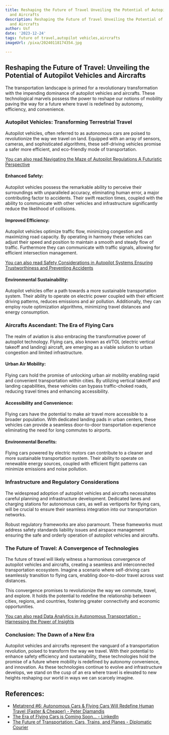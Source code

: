 ```yaml
---
title: Reshaping the Future of Travel Unveiling the Potential of Autopilot Vehicles
  and Aircrafts
description: Reshaping the Future of Travel Unveiling the Potential of Autopilot Vehicles
  and Aircrafts
author: Usf
date: '2023-12-24'
tags: future of travel,autopilot vehicles,aircrafts
imageUrl: /pixa/20240118174354.jpg

---
```

## Reshaping the Future of Travel: Unveiling the Potential  of Autopilot Vehicles and Aircrafts

The transportation landscape is primed for a  revolutionary transformation with the impending dominance of autopilot vehicles and aircrafts. These technological marvels possess the power to reshape our notions of mobility paving the way for a future where travel is redefined by autonomy, efficiency,  and convenience.

### Autopilot  Vehicles: Transforming  Terrestrial Travel

Autopilot vehicles, often referred to as  autonomous cars  are poised to revolutionize the way  we travel on land.  Equipped  with an array of  sensors, cameras, and  sophisticated algorithms,  these self-driving vehicles  promise a safer more efficient, and eco-friendly mode of transportation.

[You can also read Navigating the Maze of Autopilot Regulations A Futuristic Perspective](Navigating%20the%20Maze%20of%20Autopilot%20Regulations%20A%20Futuristic%20Perspective)


#### Enhanced Safety:

Autopilot vehicles possess the  remarkable ability to perceive their  surroundings with unparalleled accuracy, eliminating human error,  a major contributing factor to accidents. Their swift reaction times, coupled with the ability to communicate with other vehicles and  infrastructure significantly reduce the likelihood of collisions.

#### Improved Efficiency:

Autopilot vehicles optimize traffic flow, minimizing congestion and maximizing road capacity. By operating in harmony these vehicles can adjust their speed and position to maintain a  smooth and steady flow of traffic. Furthermore they can communicate with  traffic signals, allowing for efficient intersection management.

[You can also read Safety Considerations in  Autopilot Systems Ensuring Trustworthiness and Preventing Accidents](Safety%20Considerations%20in%20Autopilot%20Systems%20Ensuring%20Trustworthiness%20and%20Preventing%20Accidents)


####  Environmental Sustainability:

Autopilot vehicles offer a path towards a more sustainable transportation  system.  Their ability to operate on electric power  coupled with their efficient driving patterns, reduces emissions and air pollution. Additionally, they can employ route optimization algorithms, minimizing travel distances and energy  consumption.

###  Aircrafts Ascendant: The Era of Flying Cars

The  realm of aviation is also embracing the transformative power of autopilot technology. Flying cars, also known as eVTOL (electric vertical takeoff and  landing) aircraft, are emerging  as a viable solution to urban congestion and limited infrastructure.

#### Urban Air Mobility:

Flying cars hold the promise  of unlocking urban air mobility enabling rapid and convenient transportation within cities. By utilizing  vertical takeoff and landing capabilities, these vehicles can bypass traffic-choked roads, reducing travel times and enhancing accessibility.

#### Accessibility and Convenience:

Flying cars  have the  potential to make air travel more accessible to a broader population. With dedicated  landing pads in urban centers, these vehicles can provide a seamless door-to-door transportation experience eliminating the need for long commutes to airports.

#### Environmental Benefits:

Flying cars powered by electric motors  can  contribute to a cleaner and more sustainable transportation system. Their ability to operate on renewable energy sources, coupled with efficient flight patterns can minimize emissions and noise pollution.

### Infrastructure and Regulatory  Considerations

The widespread adoption of autopilot  vehicles and aircrafts  necessitates careful planning and infrastructure  development.  Dedicated lanes and charging  stations for autonomous cars, as well as vertiports for flying cars, will be  crucial to ensure their seamless integration into our transportation  networks.

Robust regulatory frameworks are also paramount. These frameworks must address safety standards liability issues and  airspace management ensuring  the safe and orderly operation of autopilot vehicles and aircrafts.

### The Future of Travel: A Convergence of Technologies

The future of travel will likely witness a harmonious convergence  of  autopilot  vehicles  and aircrafts, creating a seamless and interconnected transportation  ecosystem. Imagine a  scenario where self-driving cars seamlessly  transition to flying cars, enabling door-to-door  travel  across vast distances.

This convergence promises to revolutionize the way we commute, travel, and explore. It holds the potential to redefine the relationship between cities, regions, and countries, fostering  greater connectivity and economic opportunities.

[You can also read Data Analytics in Autonomous Transportation - Harnessing the  Power of Insights](Data%20Analytics%20in%20Autonomous%20Transportation%20-%20Harnessing%20the%20Power%20of%20Insights)


### Conclusion: The Dawn of  a New Era

Autopilot vehicles and aircrafts represent the vanguard of a transportation revolution, poised to  transform the way we travel. With their potential to enhance  safety efficiency and sustainability, these technologies hold the promise of a future where mobility is redefined by autonomy convenience, and innovation. As these  technologies continue to evolve and  infrastructure develops, we stand on the cusp of an era where travel is elevated  to  new heights reshaping our world in ways we can scarcely  imagine.

## References:
- [Metatrend #6: Autonomous Cars & Flying Cars Will Redefine Human Travel (Faster & Cheaper) - Peter Diamandis](https://www.diamandis.com/blog/metatrend_6_autonomous_cars_flying_cars_will_redefine_human_travel)
- [The Era of Flying Cars is Coming Soon... - LinkedIn](https://www.linkedin.com/pulse/era-flying-cars-coming-soon-prof-ahmed-banafa)
- [The Future of Transportation: Cars, Trains, and Planes - Diplomatic Courier](https://www.diplomaticourier.com/posts/the-future-of-transportation-cars-trains-and-planes)
